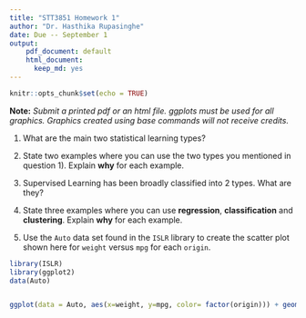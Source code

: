 ```yaml
---
title: "STT3851 Homework 1"
author: "Dr. Hasthika Rupasinghe"
date: Due -- September 1
output: 
    pdf_document: default
    html_document:
      keep_md: yes
---
```


```r
knitr::opts_chunk$set(echo = TRUE)
```

**Note:** *Submit a printed pdf or an html file. ggplots must be used for all graphics. Graphics created using base commands will not receive credits.* 


1. What are the main two statistical learning types?

2. State two examples where you can use the two types you mentioned in question 1). Explain **why** for each example. 


3. Supervised Learning has been broadly classified into 2 types. What are they?



4. State three examples where you can use **regression**, **classification** and **clustering**. Explain **why** for each example. 
 

5. Use the `Auto` data set found in the `ISLR` library to create the scatter plot shown here for `weight` versus `mpg` for each `origin`.
  

  
```r
library(ISLR)
library(ggplot2)
data(Auto)


ggplot(data = Auto, aes(x=weight, y=mpg, color= factor(origin))) + geom_point() + geom_smooth(se=FALSE) + theme_bw()

```


